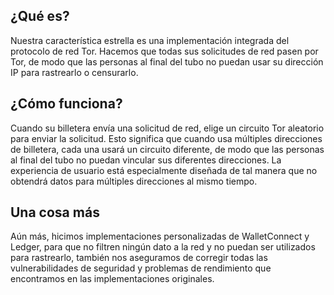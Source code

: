 ## ¿Qué es?

<div className="h-2"/>

Nuestra característica estrella es una implementación integrada del protocolo de red Tor. Hacemos que todas sus solicitudes de red pasen por Tor, de modo que las personas al final del tubo no puedan usar su dirección IP para rastrearlo o censurarlo.

<div className="h-4"/>

## ¿Cómo funciona?

<div className="h-2"/>

Cuando su billetera envía una solicitud de red, elige un circuito Tor aleatorio para enviar la solicitud. Esto significa que cuando usa múltiples direcciones de billetera, cada una usará un circuito diferente, de modo que las personas al final del tubo no puedan vincular sus diferentes direcciones. La experiencia de usuario está especialmente diseñada de tal manera que no obtendrá datos para múltiples direcciones al mismo tiempo.

<div className="h-4"/>

## Una cosa más

<div className="h-2"/>

Aún más, hicimos implementaciones personalizadas de WalletConnect y Ledger, para que no filtren ningún dato a la red y no puedan ser utilizados para rastrearlo, también nos aseguramos de corregir todas las vulnerabilidades de seguridad y problemas de rendimiento que encontramos en las implementaciones originales.

